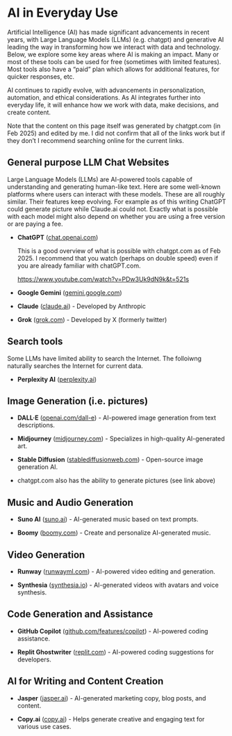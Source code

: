 # <yrChapterNumber></yrChapterNumber> AI in Everyday Use

Artificial Intelligence (AI) has made significant advancements in 
recent years, with Large Language Models (LLMs) (e.g. chatgpt) and generative AI leading the way in transforming how we interact with data and technology. Below, we explore some key areas where AI is making an impact. Many or most of these tools can be used for free (sometimes
with limited features). Most tools also have a "paid" plan which allows for
additional features, for quicker responses, etc.

AI continues to rapidly evolve, with advancements in personalization, 
automation, and ethical considerations. As AI integrates further into 
everyday life, it will enhance how we work with data, make decisions, 
and create content.

Note that the content on this page itself was generated by chatgpt.com 
(in Feb 2025) and
edited by me. I did not confirm that all of the links work but if they don't
I recommend searching online for the current links.

## General purpose LLM Chat Websites

Large Language Models (LLMs) are AI-powered tools capable of understanding and generating human-like text. Here are some well-known platforms where users can interact with these models. 
These are all roughly similar. Their features keep evolving. For example
as of this writing ChatGPT could generate picture while Claude.ai could not.
Exactly what is possible with each model might also depend on whether you are 
using a free version or are paying a fee.

- **ChatGPT** ([chat.openai.com](https://chat.openai.com)) 

  This is a good overview of what is possible with chatgpt.com 
  as of Feb 2025. I recommend that you watch (perhaps on double speed) even
  if you are already familiar with chatGPT.com.
  
  <https://www.youtube.com/watch?v=PDw3Uk9dN9k&t=521s>

- **Google Gemini** ([gemini.google.com](https://gemini.google.com)) 

- **Claude** ([claude.ai](https://claude.ai)) - Developed by Anthropic

- **Grok** ([grok.com](https://grok.com)) - Developed by X (formerly twitter)

## Search tools

Some LLMs have limited ability to search the Internet. The folloiwng
naturally searches the Internet for current data.

- **Perplexity AI** ([perplexity.ai](https://www.perplexity.ai))

## **Image Generation (i.e. pictures)**

- **DALL·E** ([openai.com/dall-e](https://openai.com/dall-e)) - AI-powered image generation from text descriptions.

- **Midjourney** ([midjourney.com](https://www.midjourney.com)) - Specializes in high-quality AI-generated art.

- **Stable Diffusion** ([stablediffusionweb.com](https://stablediffusionweb.com)) - Open-source image generation AI.

- chatgpt.com also has the ability to generate pictures (see link above)

## **Music and Audio Generation**

- **Suno AI** ([suno.ai](https://suno.ai)) - AI-generated music based on text prompts.

- **Boomy** ([boomy.com](https://boomy.com)) - Create and personalize AI-generated music.

## **Video Generation**

- **Runway** ([runwayml.com](https://runwayml.com)) - AI-powered video editing and generation.

- **Synthesia** ([synthesia.io](https://www.synthesia.io)) - AI-generated videos with avatars and voice synthesis.

## **Code Generation and Assistance**

- **GitHub Copilot** ([github.com/features/copilot](https://github.com/features/copilot)) - AI-powered coding assistance.

- **Replit Ghostwriter** ([replit.com](https://replit.com)) - AI-powered coding suggestions for developers.

## **AI for Writing and Content Creation**

- **Jasper** ([jasper.ai](https://www.jasper.ai)) - AI-generated marketing copy, blog posts, and content.

- **Copy.ai** ([copy.ai](https://www.copy.ai)) - Helps generate creative and engaging text for various use cases.

